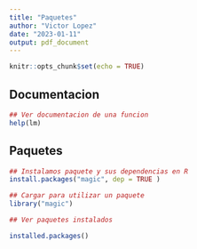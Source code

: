 ```yaml
---
title: "Paquetes"
author: "Victor Lopez"
date: "2023-01-11"
output: pdf_document
---
```


```r
knitr::opts_chunk$set(echo = TRUE)
```

## Documentacion
```r
## Ver documentacion de una funcion
help(lm) 

```

## Paquetes

```r
## Instalamos paquete y sus dependencias en R
install.packages("magic", dep = TRUE )
```


```r
## Cargar para utilizar un paquete
library("magic")
```


```r
## Ver paquetes instalados

installed.packages()
```

